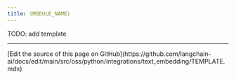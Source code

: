 ```yaml
---
title: (MODULE_NAME)
---
```


TODO: add template

---

<Callout icon="pen-to-square" iconType="regular">
  [Edit the source of this page on GitHub](https://github.com/langchain-ai/docs/edit/main/src/oss/python/integrations/text_embedding/TEMPLATE.mdx)
</Callout>
